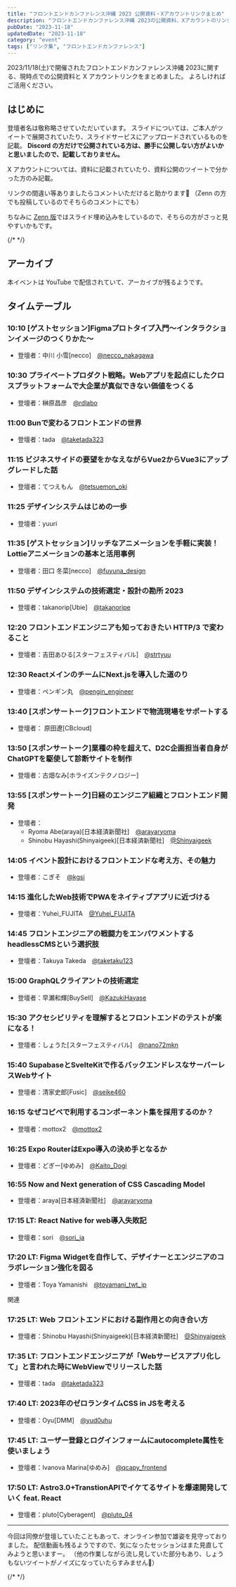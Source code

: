 ```yaml
---
title: "フロントエンドカンファレンス沖縄 2023 公開資料・Xアカウントリンクまとめ"
description: "フロントエンドカンファレンス沖縄 2023の公開資料、Xアカウントのリンクまとめ"
pubDate: "2023-11-18"
updatedDate: "2023-11-18"
category: "event"
tags: ["リンク集", "フロントエンドカンファレンス"]
---
```


2023/11/18(土)で開催されたフロントエンドカンファレンス沖縄 2023に関する、現時点での公開資料と X アカウントリンクをまとめました。
よろしければご活用ください。


## はじめに
<OG url="https://frontend-conf.okinawa.jp" />

登壇者名は敬称略させていただいています。
スライドについては、ご本人がツイートで展開されていたり、スライドサービスにアップロードされているものを記載。
**Discord の方だけで公開されている方は、勝手に公開しない方がよいかと思いましたので、記載しておりません。**

X アカウントについては、資料に記載されていたり、資料公開のツイートで分かった方のみ記載。

リンクの間違い等ありましたらコメントいただけると助かります🙏
（Zenn の方でも投稿しているのでそちらのコメントにでも）

ちなみに [Zenn 版](https://zenn.dev/yumemi_inc/articles/2023-11-18-frontend-conf-okinawa-2023)ではスライド埋め込みをしているので、そちらの方がさっと見やすいかもです。

{/* <!-- textlint-disable --> */}

## アーカイブ
本イベントは YouTube で配信されていて、アーカイブが残るようです。
<OG url="https://www.youtube.com/watch?v=EAfjjmxkG9A" />

## タイムテーブル
### 10:10 [ゲストセッション]Figmaプロトタイプ入門〜インタラクションイメージのつくりかた〜
- 登壇者：中川 小雪[necco]　[@necco_nakagawa](https://x.com/necco_nakagawa)

### 10:30 プライベートプロダクト戦略。Webアプリを起点にしたクロスプラットフォームで大企業が真似できない価値をつくる
- 登壇者：榊原昌彦　[@rdlabo](https://x.com/rdlabo)

<OG url="https://speakerdeck.com/rdlabo/private-product-frontend" />

### 11:00 Bunで変わるフロントエンドの世界
- 登壇者：tada　[@taketada323](https://x.com/taketada323)

### 11:15 ビジネスサイドの要望をかなえながらVue2からVue3にアップグレードした話
- 登壇者：てつえもん　[@tetsuemon_oki](https://x.com/tetsuemon_oki)

### 11:25 デザインシステムはじめの一歩
- 登壇者：yuuri

### 11:35 [ゲストセッション]リッチなアニメーションを手軽に実装！ Lottieアニメーションの基本と活用事例
- 登壇者：田口 冬菜[necco]　[@fuyuna_design](https://x.com/fuyuna_design)

### 11:50 デザインシステムの技術選定・設計の勘所 2023
- 登壇者：takanorip[Ubie]　[@takanoripe](https://x.com/takanoripe)

<OG url="https://www.figma.com/proto/uSIoSaF1Psg3lBkSHPEARx/2023%E5%B9%B4%E7%89%88-%E3%83%87%E3%82%B6%E3%82%A4%E3%83%B3%E3%82%B7%E3%82%B9%E3%83%86%E3%83%A0-%E6%8A%80%E8%A1%93%E9%81%B8%E5%AE%9A%E3%81%AE%E5%8B%98%E6%89%80---%E3%83%95%E3%83%AD%E3%83%B3%E3%83%88%E3%82%A8%E3%83%B3%E3%83%89%E3%82%AB%E3%83%B3%E3%83%95%E3%82%A1%E3%83%AC%E3%83%B3%E3%82%B9%E6%B2%96%E7%B8%84?type=design&node-id=1-2&t=atIWRqOeGvEKt6q2-1&scaling=contain&page-id=0%3A1" />

### 12:20 フロントエンドエンジニアも知っておきたい HTTP/3 で変わること
- 登壇者：吉田あひる[スターフェスティバル]　[@strtyuu](https://x.com/strtyuu)

<OG url="https://speakerdeck.com/yahiru/3-debian-warukoto" />

### 12:30 ReactメインのチームにNext.jsを導入した道のり
- 登壇者：ペンギン丸　[@pengin_engineer](https://x.com/pengin_engineer)

### 13:40 [スポンサートーク]フロントエンドで物流現場をサポートする
- 登壇者： 原田遼[CBcloud]

### 13:50 [スポンサートーク]業種の枠を超えて、D2C企画担当者自身がChatGPTを駆使して診断サイトを制作
- 登壇者：古畑なみ[ホライズンテクノロジー]

### 13:55 [スポンサートーク]日経のエンジニア組織とフロントエンド開発
- 登壇者：
	- Ryoma Abe(araya)[日本経済新聞社]　[@arayaryoma](https://x.com/arayaryoma)
	- Shinobu Hayashi(Shinyaigeek)[日本経済新聞社]　[@Shinyaigeek](https://x.com/Shinyaigeek)

<OG url="https://speakerdeck.com/nikkei_engineer_recruiting/frontend-okinawa" />

### 14:05 イベント設計におけるフロントエンドな考え方、その魅力
- 登壇者：こぎそ　[@kgsi](https://x.com/kgsi)

<OG url="https://speakerdeck.com/kgsi/front-end-thinking-in-event-planning" />

### 14:15 進化したWeb技術でPWAをネイティブアプリに近づける
- 登壇者：Yuhei_FUJITA　[@Yuhei_FUJITA](https://x.com/Yuhei_FUJITA)

<OG url="https://speakerdeck.com/yuhei_fujita/frontend-conf-2023" />

### 14:45 フロントエンジニアの戦闘力をエンパワメントするheadlessCMSという選択肢
- 登壇者：Takuya Takeda　[@taketaku123](https://x.com/taketaku123)

### 15:00 GraphQLクライアントの技術選定
- 登壇者：早瀬和輝[BuySell]　[@KazukiHayase](https://x.com/KazukiHayase)

<OG url="https://speakerdeck.com/kazukihayase/graphqlkuraiantonoji-shu-xuan-ding-2023dong" />

### 15:30 アクセシビリティを理解するとフロントエンドのテストが楽になる！
- 登壇者：しょうた[スターフェスティバル]　[@nano72mkn](https://x.com/nano72mkn)

<OG url="https://speakerdeck.com/nano72mkn/akusesibiriteiwoli-jie-surutohurontoendonotesutogale-ninaru" />

### 15:40 SupabaseとSvelteKitで作るバックエンドレスなサーバーレスWebサイト
- 登壇者：清家史郎[Fusic]　[@seike460](https://x.com/seike460)

<OG url="https://speakerdeck.com/seike460/creating-with-supabase-and-sveltekit-backend-less-serverless-websites" />

### 16:15 なぜコピペで利用するコンポーネント集を採用するのか？
- 登壇者：mottox2　[@mottox2](https://x.com/mottox2)

<OG url="https://speakerdeck.com/mottox2/nasekohiheteshi-ukonhonentoji-woli-yong-surunoka" />

### 16:25 Expo RouterはExpo導入の決め手となるか
- 登壇者：どぎー[ゆめみ]　[@Kaito_Dogi](https://x.com/Kaito_Dogi)

<OG url="https://speakerdeck.com/doggy/expo-router-ha-expo-dao-ru-nojue-meshou-tonaruka-hurontoendokanhuarensuchong-nawa-2023-at-kaito-dogi" />

### 16:55 Now and Next generation of CSS Cascading Model
- 登壇者：araya[日本経済新聞社]　[@arayaryoma](https://x.com/arayaryoma)

<OG url="https://www.docswell.com/s/araya/51JEY8-fec-okinawa-2023" />

### 17:15 LT: React Native for web導入失敗記
- 登壇者：sori　[@sori_ja](https://x.com/sori_ja)

### 17:20 LT: Figma Widgetを自作して、デザイナーとエンジニアのコラボレーション強化を図る
- 登壇者：Toya Yamanishi　[@toyamani_twt_jp](https://x.com/toyamani_twt_jp)

関連
<OG url="https://www.figma.com/community/widget/1301142159170473003/tag-note" />

### 17:25 LT: Web フロントエンドにおける副作用との向き合い方
- 登壇者：Shinobu Hayashi(Shinyaigeek)[日本経済新聞社]　[@Shinyaigeek](https://x.com/Shinyaigeek)

<OG url="https://speakerdeck.com/shinyaigeek/managing-side-effect-in-frontend-development" />

### 17:35 LT: フロントエンドエンジニアが「Webサービスアプリ化して」と言われた時にWebViewでリリースした話
- 登壇者：tada　[@taketada323](https://x.com/taketada323)

### 17:40 LT: 2023年のゼロランタイムCSS in JSを考える
- 登壇者：Oyu[DMM]　[@yud0uhu](https://x.com/yud0uhu)

<OG url="https://speakerdeck.com/yud0uhu/2023nian-no-zerorantaimucss-in-js-wokao-eru" />

### 17:45 LT: ユーザー登録とログインフォームにautocomplete属性を使いましょう
- 登壇者：Ivanova Marina[ゆめみ]　[@qcapy_frontend](https://x.com/qcapy_frontend)

<OG url="https://speakerdeck.com/ivanova1991/yuzadeng-lu-toroguinhuomuniautocompleteshu-xing-woshi-imasiyou" />

### 17:50 LT: Astro3.0+TranstionAPIでイケてるサイトを爆速開発していく feat. React
- 登壇者：pluto[Cyberagent]　[@pluto_04](https://x.com/pluto_04)

---

今回は同僚が登壇していたこともあって、オンライン参加で雄姿を見守っておりました。
配信動画も残るようですので、気になったセッションはまた見直してみようと思いますー。
（他の作業しながら流し見していた部分もあり、しょうもないツイートがノイズになっていたらすみません🙏）

{/* <!-- textlint-enable --> */}
